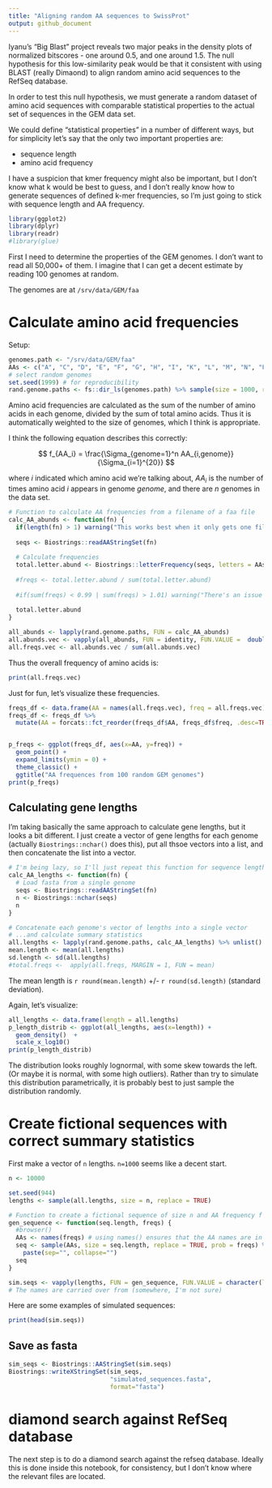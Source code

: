 ```yaml
---
title: "Aligning random AA sequences to SwissProt"
output: github_document
---
```


Iyanu's "Big Blast" project reveals two major peaks in the density plots of normalized bitscores - one around 0.5, and one around 1.5. The null hypothesis for this low-similarity peak would be that it consistent with using BLAST (really Dimaond) to align random amino acid sequences to the RefSeq database. 

In order to test this null hypothesis, we must generate a random dataset of amino acid sequences with comparable statistical properties to the actual set of sequences in the GEM data set. 

We could define "statistical properties" in a number of different ways, but for simplicity let's say that the only two important properties are:

* sequence length
* amino acid frequency

I have a suspicion that kmer frequency might also be important, but I don't know what k would be best to guess, and I don't really know how to generate sequences of defined k-mer frequencies, so I'm just going to stick with sequence length and AA frequency.

```r
library(ggplot2)
library(dplyr)
library(readr)
#library(glue)
```

First I need to determine the properties of the GEM genomes. I don't want to read all 50,000+ of them. I imagine that I can get a decent estimate by reading 100 genomes at random. 

The genomes are at `/srv/data/GEM/faa`

# Calculate amino acid frequencies

Setup:
```r
genomes.path <- "/srv/data/GEM/faa"
AAs <- c("A", "C", "D", "E", "F", "G", "H", "I", "K", "L", "M", "N", "P", "Q", "R", "S", "T", "V", "W", "Y")
# select random genomes
set.seed(1999) # for reproducibility
rand.genome.paths <- fs::dir_ls(genomes.path) %>% sample(size = 1000, replace = FALSE)
```

Amino acid frequencies are calculated as the sum of the number of amino acids in each genome, divided by the sum of total amino acids. Thus it is automatically weighted to the size of genomes, which I think is appropriate.

I think the following equation describes this correctly:

$$
f_{AA_i} = \frac{\Sigma_{genome=1}^n AA_{i,genome}}{\Sigma_{i=1}^{20}}
$$

where $i$ indicated which amino acid we're talking about, $AA_i$ is the number of times amino acid $i$ appears in genome $genome$, and there are $n$ genomes in the data set.
```r
# Function to calculate AA frequencies from a filename of a faa file
calc_AA_abunds <- function(fn) {
  if(length(fn) > 1) warning("This works best when it only gets one filename at a time")
  
  seqs <- Biostrings::readAAStringSet(fn)
  
  # Calculate frequencies
  total.letter.abund <- Biostrings::letterFrequency(seqs, letters = AAs) %>% colSums()
  
  #freqs <- total.letter.abund / sum(total.letter.abund)
  
  #if(sum(freqs) < 0.99 | sum(freqs) > 1.01) warning("There's an issue with the letter frequencies; because the sum of frequencies is {sum(freqs)}.") 
  
  total.letter.abund
}

all_abunds <- lapply(rand.genome.paths, FUN = calc_AA_abunds)
all.abunds.vec <- vapply(all_abunds, FUN = identity, FUN.VALUE =  double(length = 20)) %>% rowSums()
all.freqs.vec <- all.abunds.vec / sum(all.abunds.vec)
```

Thus the overall frequency of amino acids is:
```r
print(all.freqs.vec)
```
Just for fun, let's visualize these frequencies.
```r
freqs_df <- data.frame(AA = names(all.freqs.vec), freq = all.freqs.vec) # There's some kind of knitr error that prevents me from piping the line above to the line below
freqs_df <- freqs_df %>% 
  mutate(AA = forcats::fct_reorder(freqs_df$AA, freqs_df$freq, .desc=TRUE))


p_freqs <- ggplot(freqs_df, aes(x=AA, y=freq)) + 
  geom_point() +
  expand_limits(ymin = 0) +
  theme_classic() + 
  ggtitle("AA frequences from 100 random GEM genomes")
print(p_freqs)
```

## Calculating gene lengths

I'm taking basically the same approach to calculate gene lengths, but it looks a bit different. I just create a vector of gene lengths for each genome (actually `Biostrings::nchar()` does this), put all thsoe vectors into a list, and then concatenate the list into a vector. 

```r
# I'm being lazy, so I'll just repeat this function for sequence lengths
calc_AA_lengths <- function(fn) {
  # Load fasta from a single genome
  seqs <- Biostrings::readAAStringSet(fn)
  n <- Biostrings::nchar(seqs)
  n
}

# Concatenate each genome's vector of lengths into a single vector 
# ...and calculate summary statistics
all.lengths <- lapply(rand.genome.paths, calc_AA_lengths) %>% unlist()
mean.length <- mean(all.lengths)
sd.length <- sd(all.lengths)
#total.freqs <-  apply(all.freqs, MARGIN = 1, FUN = mean)
```

The mean length is `r round(mean.length)` +/- `r round(sd.length)` (standard deviation). 

Again, let's visualize:
```r
all_lengths <- data.frame(length = all.lengths)
p_length_distrib <- ggplot(all_lengths, aes(x=length)) + 
  geom_density()  +
  scale_x_log10()
print(p_length_distrib)
```

The distribution looks roughly lognormal, with some skew towards the left. (Or maybe it is normal, with some high outliers). Rather than try to simulate this distribution parametrically, it is probably best to just sample the distribution randomly.

# Create fictional sequences with correct summary statistics

First make a vector of `n` lengths. `n=1000` seems like a decent start.

```r
n <- 10000

set.seed(944)
lengths <- sample(all.lengths, size = n, replace = TRUE)

# Function to create a fictional sequence of size n and AA frequency f
gen_sequence <- function(seq.length, freqs) {
  #browser()
  AAs <- names(freqs) # using names() ensures that the AA names are in the same order as their weights
  seq <- sample(AAs, size = seq.length, replace = TRUE, prob = freqs) %>% 
    paste(sep="", collapse="")
  seq
}

sim.seqs <- vapply(lengths, FUN = gen_sequence, FUN.VALUE = character(length = 1), freqs = all.freqs.vec) %>% unname()
# The names are carried over from (somewhere, I'm not sure)
```
Here are some examples of simulated sequences:

```r
print(head(sim.seqs))
```

## Save as fasta
```r
sim_seqs <- Biostrings::AAStringSet(sim.seqs)
Biostrings::writeXStringSet(sim_seqs, 
                            "simulated_sequences.fasta",
                            format="fasta")
```



# diamond search against RefSeq database

The next step is to do a diamond search against the refseq database. Ideally this is done inside this notebook, for consistency, but I don't know where the relevant files are located.
